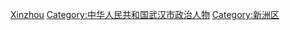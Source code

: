 [[Category:湖北省区委书记|Xinzhou]]
[[Category:中华人民共和国武汉市政治人物|Category:中华人民共和国武汉市政治人物]]
[[Category:新洲区|Category:新洲区]]